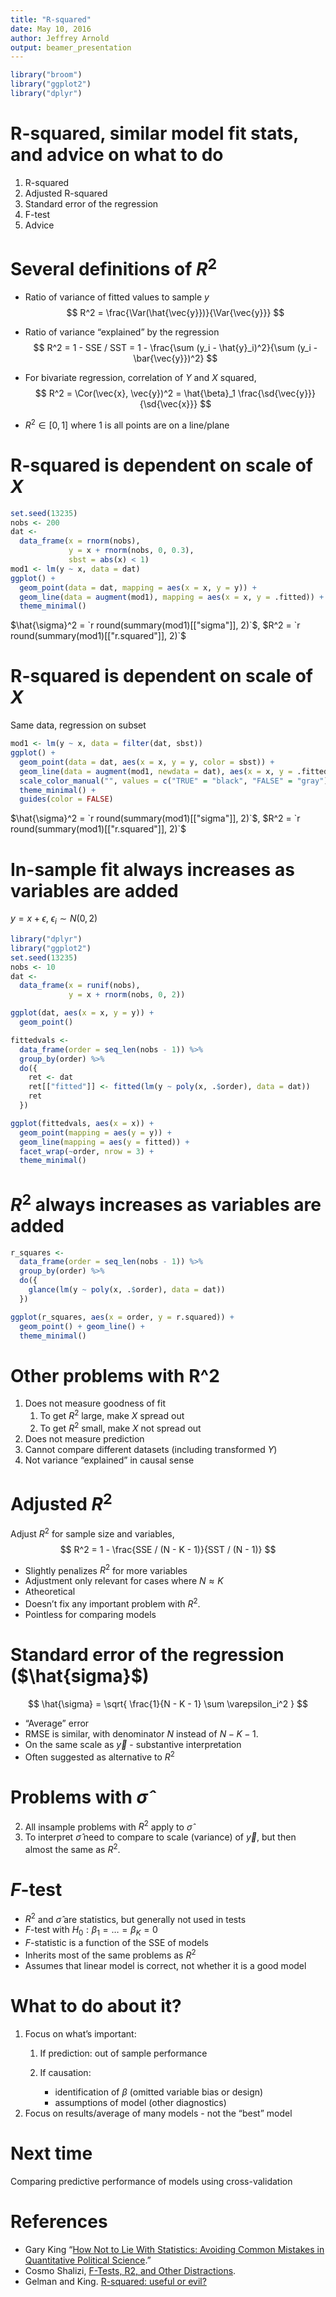 ```yaml
---
title: "R-squared"
date: May 10, 2016
author: Jeffrey Arnold
output: beamer_presentation
---
```


```r
library("broom")
library("ggplot2")
library("dplyr")
```


# R-squared, similar model fit stats, and advice on what to do

1. R-squared
2. Adjusted R-squared
3. Standard error of the regression
4. F-test
5. Advice


# Several definitions of $R^2$

- Ratio of variance of fitted values to sample $y$
    $$
    R^2 = \frac{\Var(\hat{\vec{y}})}{\Var{\vec{y}}}
    $$
- Ratio of variance "explained" by the regression
    $$
    R^2 = 1 - SSE / SST = 1 - \frac{\sum (y_i - \hat{y}_i)^2}{\sum (y_i - \bar{\vec{y}})^2}
    $$
- For bivariate regression, correlation of $Y$ and $X$ squared,
    $$
    R^2 = \Cor(\vec{x}, \vec{y})^2 = \hat{\beta}_1 \frac{\sd{\vec{y}}}{\sd{\vec{x}}}
    $$
    
- $R^2 \in [0, 1]$ where $1$ is all points are on a line/plane



# R-squared is dependent on scale  of $X$

```r
set.seed(13235)
nobs <- 200
dat <-
  data_frame(x = rnorm(nobs),
             y = x + rnorm(nobs, 0, 0.3),
             sbst = abs(x) < 1)
mod1 <- lm(y ~ x, data = dat)
ggplot() +
  geom_point(data = dat, mapping = aes(x = x, y = y)) +
  geom_line(data = augment(mod1), mapping = aes(x = x, y = .fitted)) +  
  theme_minimal()
```

$\hat{\sigma}^2 = `r round(summary(mod1)[["sigma"]], 2)`$, $R^2 = `r round(summary(mod1)[["r.squared"]], 2)`$

# R-squared is dependent on scale  of $X$

Same data, regression on subset

```r
mod1 <- lm(y ~ x, data = filter(dat, sbst))
ggplot() +
  geom_point(data = dat, aes(x = x, y = y, color = sbst)) +
  geom_line(data = augment(mod1, newdata = dat), aes(x = x, y = .fitted)) +
  scale_color_manual("", values = c("TRUE" = "black", "FALSE" = "gray")) +
  theme_minimal() +
  guides(color = FALSE)
```

$\hat{\sigma}^2 = `r round(summary(mod1)[["sigma"]], 2)`$, $R^2 = `r round(summary(mod1)[["r.squared"]], 2)`$

# In-sample fit always increases as variables are added

$y = x + \epsilon$, $\epsilon_i \sim N(0, 2)$
```r
library("dplyr")
library("ggplot2")
set.seed(13235)
nobs <- 10
dat <-
  data_frame(x = runif(nobs),
             y = x + rnorm(nobs, 0, 2))

ggplot(dat, aes(x = x, y = y)) +
  geom_point()
```

```r
fittedvals <-
  data_frame(order = seq_len(nobs - 1)) %>%
  group_by(order) %>%
  do({
    ret <- dat
    ret[["fitted"]] <- fitted(lm(y ~ poly(x, .$order), data = dat))
    ret
  })

ggplot(fittedvals, aes(x = x)) + 
  geom_point(mapping = aes(y = y)) + 
  geom_line(mapping = aes(y = fitted)) +
  facet_wrap(~order, nrow = 3) + 
  theme_minimal()

```

# $R^2$ always increases as variables are added

```r
r_squares <-
  data_frame(order = seq_len(nobs - 1)) %>%
  group_by(order) %>%
  do({
    glance(lm(y ~ poly(x, .$order), data = dat))
  })

ggplot(r_squares, aes(x = order, y = r.squared)) + 
  geom_point() + geom_line() +
  theme_minimal()
```



# Other problems with R^2

1. Does not measure goodness of fit
    1. To get $R^2$ large, make $X$ spread out
    2. To get $R^2$ small, make $X$ not spread out

2. Does not measure prediction
3. Cannot compare different datasets (including transformed $Y$)
4. Not variance "explained" in causal sense


# Adjusted $R^2$

Adjust $R^2$ for sample size and variables, 
$$
R^2 = 1 - \frac{SSE / (N - K - 1)}{SST / (N - 1)}
$$

- Slightly penalizes $R^2$ for more variables
- Adjustment only relevant for cases where $N \approx K$
- Atheoretical
- Doesn't fix any important problem with $R^2$.
- Pointless for comparing models

# Standard error of the regression ($\hat{sigma}$)

$$
\hat{\sigma} = \sqrt{ \frac{1}{N - K - 1} \sum \varepsilon_i^2 }
$$

- "Average" error
- RMSE is similar, with denominator $N$ instead of $N - K - 1$.
- On the same scale as $\vec{y}$ - substantive interpretation
- Often suggested as alternative to $R^2$

# Problems with $\hat{\sigma}$

2. All insample problems with $R^2$ apply to $\hat{\sigma}$
2. To interpret $\hat{\sigma}$ need to compare to scale (variance) of $\vec{y}$, but then almost the same as $R^2$.



# $F$-test

- $R^2$ and $\hat{\sigma}$ are statistics, but generally not used in tests
- $F$-test with $H_0: \beta_1 = \dots = \beta_K = 0$
- $F$-statistic is a function of the SSE of models
- Inherits most of the same problems as $R^2$
- Assumes that linear model is correct, not whether it is a good model

# What to do about it?

1. Focus on what's important:
    1. If prediction: out of sample performance
    2. If causation: 
    
        - identification of $\beta$ (omitted variable bias or design)
        - assumptions of model (other diagnostics)
    
2. Focus on results/average of many models - not the "best" model


# Next time

Comparing predictive performance of models using cross-validation

# References

- Gary King "[How Not to Lie With Statistics: Avoiding Common Mistakes in Quantitative Political Science](http://gking.harvard.edu/files/mist.pdf)."
- Cosmo Shalizi, [F-Tests, R2, and Other Distractions](http://www.stat.cmu.edu/~cshalizi/mreg/15/lectures/10/lecture-10.pdf).
- Gelman and King. [R-squared: useful or evil?](http://andrewgelman.com/2007/08/29/rsquared_useful/)


